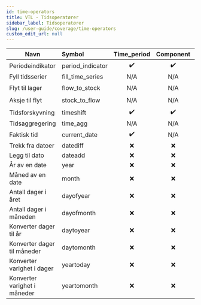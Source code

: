 ```yaml
---
id: time-operators
title: VTL - Tidsoperatører
sidebar_label: Tidsoperatører
slug: /user-guide/coverage/time-operators
custom_edit_url: null
---
```


| Navn                         | Symbol           |    Time_period     |     Component      |      Dataset       |
| ---------------------------- | :--------------- | :----------------: | :----------------: | :----------------: |
| Periodeindikator             | period_indicator | :heavy_check_mark: | :heavy_check_mark: | :heavy_check_mark: |
| Fyll tidsserier              | fill_time_series |        N/A         |        N/A         |        :x:         |
| Flyt til lager               | flow_to_stock    |        N/A         |        N/A         | :heavy_check_mark: |
| Aksje til flyt               | stock_to_flow    |        N/A         |        N/A         | :heavy_check_mark: |
| Tidsforskyvning              | timeshift        | :heavy_check_mark: | :heavy_check_mark: | :heavy_check_mark: |
| Tidsaggregering              | time_agg         |        N/A         |        N/A         |        :x:         |
| Faktisk tid                  | current_date     | :heavy_check_mark: |        N/A         |        N/A         |
| Trekk fra datoer             | datediff         |        :x:         |        :x:         |        :x:         |
| Legg til dato                | dateadd          |        :x:         |        :x:         |        :x:         |
| År av en date                | year             |        :x:         |        :x:         |        :x:         |
| Måned av en date             | month            |        :x:         |        :x:         |        :x:         |
| Antall dager i året          | dayofyear        |        :x:         |        :x:         |        :x:         |
| Antall dager i måneden       | dayofmonth       |        :x:         |        :x:         |        :x:         |
| Konverter dager til år       | daytoyear        |        :x:         |        :x:         |        :x:         |
| Konverter dager til måneder  | daytomonth       |        :x:         |        :x:         |        :x:         |
| Konverter varighet i dager   | yeartoday        |        :x:         |        :x:         |        :x:         |
| Konverter varighet i måneder | yeartomonth      |        :x:         |        :x:         |        :x:         |
